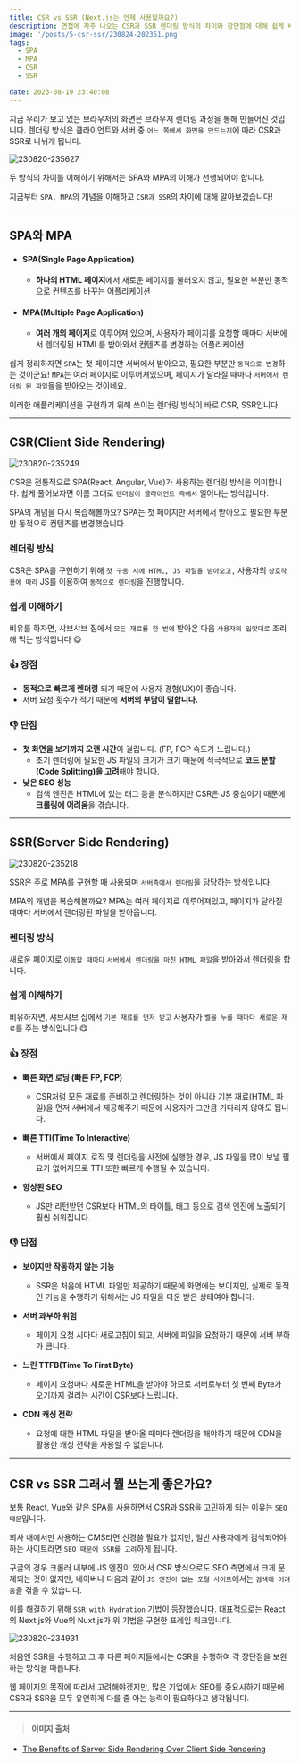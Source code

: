 ```yaml
---
title: CSR vs SSR (Next.js는 언제 사용할까요?)
description: 면접에 자주 나오는 CSR과 SSR 렌더링 방식의 차이와 장단점에 대해 쉽게 배워보겠습니다.
image: '/posts/5-csr-ssr/230824-202351.png'
tags:
  - SPA
  - MPA
  - CSR
  - SSR

date: 2023-08-19 23:40:08
---
```


지금 우리가 보고 있는 브라우저의 화면은 브라우저 렌더링 과정을 통해 만들어진 것입니다.
렌더링 방식은 클라이언트와 서버 중 `어느 쪽에서 화면을 만드는지`에 따라 CSR과 SSR로 나뉘게 됩니다.

![230820-235627](/posts/5-csr-ssr/cover.png)

두 방식의 차이를 이해하기 위해서는 SPA와 MPA의 이해가 선행되어야 합니다.

지금부터 `SPA, MPA`의 개념을 이해하고 `CSR과 SSR`의 차이에 대해 알아보겠습니다!

---

## SPA와 MPA

- #### SPA(Single Page Application)

  - **하나의 HTML 페이지**에서 새로운 페이지를 불러오지 않고, 필요한 부분만 동적으로 컨텐츠를 바꾸는 어플리케이션

- #### MPA(Multiple Page Application)
  - **여러 개의 페이지**로 이루어져 있으며, 사용자가 페이지를 요청할 때마다 서버에서 렌더링된 HTML를 받아와서 컨텐츠를 변경하는 어플리케이션

쉽게 정리하자면 `SPA`는 첫 페이지만 서버에서 받아오고, 필요한 부분만 `동적으로 변경`하는 것이군요!
`MPA`는 여러 페이지로 이루어져있으며, 페이지가 달라질 때마다 `서버에서 렌더링 된 파일`들을 받아오는 것이네요.

이러한 애플리케이션을 구현하기 위해 쓰이는 렌더링 방식이 바로 CSR, SSR입니다.

---

## CSR(Client Side Rendering)

![230820-235249](/posts/5-csr-ssr/230820-235249.png)

CSR은 전통적으로 SPA(React, Angular, Vue)가 사용하는 렌더링 방식을 의미합니다.
쉽게 풀어보자면 이름 그대로 `렌더링이 클라이언트 측에서` 일어나는 방식입니다.

SPA의 개념을 다시 복습해볼까요?
SPA는 첫 페이지만 서버에서 받아오고 필요한 부분만 동적으로 컨텐츠를 변경했습니다.

### 렌더링 방식

CSR은 SPA를 구현하기 위해 `첫 구동 시에 HTML, JS 파일을 받아오고,` 사용자의 `상호작용에 따라` JS를 이용하여 `동적으로 렌더링`을 진행합니다.

### 쉽게 이해하기

비유를 하자면, 샤브샤브 집에서 `모든 재료를 한 번에` 받아온 다음 `사용자의 입맛대로` 조리해 먹는 방식입니다 😋

### 👍 장점

- **동적으로 빠르게 렌더링** 되기 때문에 사용자 경험(UX)이 좋습니다.
- 서버 요청 횟수가 적기 때문에 **서버의 부담이 덜합니다.**

### 👎 단점

- **첫 화면을 보기까지 오랜 시간**이 걸립니다. (FP, FCP 속도가 느립니다.)
  - 초기 렌더링에 필요한 JS 파일의 크기가 크기 때문에 적극적으로 **코드 분할(Code Splitting)을 고려**해야 합니다.
- **낮은 SEO 성능**
  - 검색 엔진은 HTML에 있는 태그 등을 분석하지만 CSR은 JS 중심이기 때문에 **크롤링에 어려움**을 겪습니다.

---

## SSR(Server Side Rendering)

![230820-235218](/posts/5-csr-ssr/230820-235218.png)

SSR은 주로 MPA를 구현할 때 사용되며 `서버측에서 렌더링`을 담당하는 방식입니다.

MPA의 개념을 복습해볼까요?
MPA는 여러 페이지로 이루어져있고, 페이지가 달라질 때마다 서버에서 렌더링된 파일을 받아옵니다.

### 렌더링 방식

새로운 페이지로 `이동할 때마다` `서버에서 렌더링을 마친 HTML 파일`을 받아와서 렌더링을 합니다.

### 쉽게 이해하기

비유하자면, 샤브샤브 집에서 `기본 재료를 먼저 받고` 사용자가 `벨을 누를 때마다 새로운 재료`를 주는 방식입니다 😋

### 👍 장점

- **빠른 화면 로딩 (빠른 FP, FCP)**

  - CSR처럼 모든 재료를 준비하고 렌더링하는 것이 아니라 기본 재료(HTML 파일)을 먼저 서버에서 제공해주기 때문에 사용자가 그만큼 기다리지 않아도 됩니다.

- **빠른 TTI(Time To Interactive)**

  - 서버에서 페이지 로직 및 렌더링을 사전에 실행한 경우, JS 파일을 많이 보낼 필요가 없어지므로 TTI 또한 빠르게 수행될 수 있습니다.

- **향상된 SEO**
  - JS만 리턴받던 CSR보다 HTML의 타이틀, 태그 등으로 검색 엔진에 노출되기 훨씬 쉬워집니다.

### 👎 단점

- **보이지만 작동하지 않는 기능**

  - SSR은 처음에 HTML 파일만 제공하기 때문에 화면에는 보이지만, 실제로 동적인 기능을 수행하기 위해서는 JS 파일을 다운 받은 상태여야 합니다.

- **서버 과부하 위험**

  - 페이지 요청 시마다 새로고침이 되고, 서버에 파일을 요청하기 때문에 서버 부하가 큽니다.

- **느린 TTFB(Time To First Byte)**

  - 페이지 요청마다 새로운 HTML을 받아야 하므로 서버로부터 첫 번째 Byte가 오기까지 걸리는 시간이 CSR보다 느립니다.

- **CDN 캐싱 전략**
  - 요청에 대한 HTML 파일을 받아올 때마다 렌더링을 해야하기 때문에 CDN을 활용한 캐싱 전략을 사용할 수 없습니다.

---

## CSR vs SSR 그래서 뭘 쓰는게 좋은가요?

보통 React, Vue와 같은 SPA를 사용하면서 CSR과 SSR을 고민하게 되는 이유는 `SEO 때문`입니다.

회사 내에서만 사용하는 CMS라면 신경쓸 필요가 없지만, 일반 사용자에게 검색되어야 하는 사이트라면 `SEO 때문에 SSR를 고려`하게 됩니다.

구글의 경우 크롤러 내부에 JS 엔진이 있어서 CSR 방식으로도 SEO 측면에서 크게 문제되는 것이 없지만, 네이버나 다음과 같이 `JS 엔진이 없는 포털 사이트`에서는 `검색에 어려움`을 겪을 수 있습니다.

이를 해결하기 위해 `SSR with Hydration` 기법이 등장했습니다. 대표적으로는 React의 Next.js와 Vue의 Nuxt.js가 위 기법을 구현한 프레임 워크입니다.

![230820-234931](/posts/5-csr-ssr/230820-234931.png)

처음엔 SSR을 수행하고 그 후 다른 페이지들에서는 CSR을 수행하여 각 장단점을 보완하는 방식을 따릅니다.

웹 페이지의 목적에 따라서 고려해야겠지만, 많은 기업에서 SEO를 중요시하기 때문에 CSR과 SSR을 모두 유연하게 다룰 줄 아는 능력이 필요하다고 생각됩니다.

---

> #### 이미지 출처

- [The Benefits of Server Side Rendering Over Client Side Rendering](https://medium.com/walmartglobaltech/the-benefits-of-server-side-rendering-over-client-side-rendering-5d07ff2cefe8)
